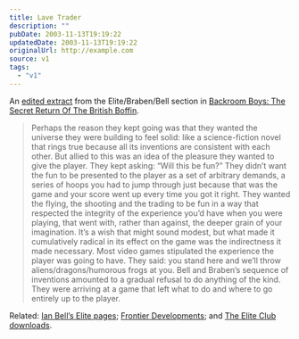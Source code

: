 ```yaml
---
title: Lave Trader
description: ""
pubDate: 2003-11-13T19:19:22
updatedDate: 2003-11-13T19:19:22
originalUrl: http://example.com
source: v1
tags:
  - "v1"
---
```


An [edited extract][1] from the Elite/Braben/Bell section in [Backroom Boys: The Secret Return Of The British Boffin][2].

> Perhaps the reason they kept going was that they wanted the universe they were building to feel solid: like a science-fiction novel that rings true because all its inventions are consistent with each other. But allied to this was an idea of the pleasure they wanted to give the player. They kept asking: &#8220;Will this be fun?&#8221; They didn&#8217;t want the fun to be presented to the player as a set of arbitrary demands, a series of hoops you had to jump through just because that was the game and your score went up every time you got it right. They wanted the flying, the shooting and the trading to be fun in a way that respected the integrity of the experience you&#8217;d have when you were playing, that went with, rather than against, the deeper grain of your imagination. It&#8217;s a wish that might sound modest, but what made it cumulatively radical in its effect on the game was the indirectness it made necessary. Most video games stipulated the experience the player was going to have. They said: you stand here and we&#8217;ll throw aliens/dragons/humorous frogs at you. Bell and Braben&#8217;s sequence of inventions amounted to a gradual refusal to do anything of the kind. They were arriving at a game that left what to do and where to go entirely up to the player.

Related: [Ian Bell&#8217;s Elite pages][3]; [Frontier Developments][4]; and [The Elite Club downloads][5].

[1]: http://www.guardian.co.uk/weekend/story/0,3605,1064107,00.html "The Guardian: Masters of their universe"
[2]: http://www.amazon.co.uk/exec/obidos/ASIN/0571214967/ohsky "Amazon.co.uk: Backroom Boys: The Secret Return of the British Boffin by Francis Spufford"
[3]: http://www.iancgbell.clara.net/elite/ "Various Elite-related resources"
[4]: http://www.frontier.co.uk/
[5]: http://www.eliteclub.co.uk/download/ "Download First Encounters and Elite II"
